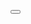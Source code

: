 <noinclude>
{{X/Template
|description=
<p>This widget adds a toggle button for collapsable elements, similar to [[Widget:Button]].</p>
<p>In contrast to [[Widget:Button]], this widget allows for adding up to 3 icons and 3 labels.</p>
|templates=
{{X/Template/Template|1|template=Section/Define}}
{{X/Template/Template|2|template=Section/Transclude}}
{{X/Template/Widget|3|widget=Button/3-Icons}}
|templatedata=
<templatedata>
{
    "description": "",
    "params": {
        "id": {
            "label": "id",
            "type": "string",
            "description": "HTML id of the button element."
        },
        "class": {
            "label": "class",
            "type": "string",
            "description": "CSS classes for the button element.",
            "suggestedvalues": ["active", "dropdown-toggle", "text-nowrap", "..."]
        },
        "role": {
            "label": "role",
            "type": "string",
            "description": "Role of the button element."
        },
        "title": {
            "label": "title",
            "type": "string",
            "description": "HTML title of the button element."
        },
        "datatoggle": {
            "label": "data-toggle",
            "type": "string",
            "required": true,
            "description": "data-toggle options.",
            "suggestedvalues": ["collapse", "tab", "dropdown", "..."]
        },
        "datatarget": {
            "label": "data-target",
            "type": "string",
            "required": true,
            "description": "HTML id of the data-target."
        },
        "ariacontrols": {
            "label": "aria-controls",
            "type": "string",
            "description": "aria-controls value of the button element."
        },
        "ariaselected": {
            "label": "aria-selected",
            "type": "string",
            "description": "aria-selected value of the button element.",
            "suggestedvalues": ["true", "false"]
        },
        "icon1": {
            "label": "Icon 1",
            "type": "string",
            "description": "Classes for Icon 1.",
            "suggestedvalues": ["FontAwesome classes"]
        },
        "icon2": {
            "label": "Icon 2",
            "type": "string",
            "description": "Classes for Icon 2.",
            "suggestedvalues": ["FontAwesome classes"]
        },
        "icon3": {
            "label": "Icon 3",
            "type": "string",
            "description": "Classes for Icon 3.",
            "suggestedvalues": ["FontAwesome classes"]
        },
        "label1": {
            "label": "Label 1",
            "type": "string",
            "description": "Label 1; appears after Icon 1."
        },
        "label2": {
            "label": "Label 2",
            "type": "string",
            "description": "Label 2; appears after Icon 2."
        },
        "label3": {
            "label": "Label 3",
            "type": "string",
            "description": "Label 3; appears after Icon 3."
        },
        "label1class": {
            "label": "Label 1 classes",
            "type": "string",
            "description": "CSS classes for Label 1."
        },
        "label2class": {
            "label": "Label 2 classes",
            "type": "string",
            "description": "CSS classes for Label 2."
        },
        "label3class": {
            "label": "Label 3 classes",
            "type": "string",
            "description": "CSS classes for Label 3."
        }
    }
}
</templatedata>
}}</noinclude><includeonly><button
class="<!--{$class|default:''|escape:'html'}-->"
type="button"
id="<!--{$id|default:''|escape:'html'}-->"
data-toggle="<!--{$datatoggle|default:''|escape:'html'}-->"
data-target="#<!--{$datatarget|default:''|escape:'html'}-->"
role="<!--{$role|default:''|escape:'html'}-->"
aria-controls="<!--{$ariacontrols|default:''|escape:'html'}-->"
aria-selected="<!--{$ariaselected|default:''|escape:'html'}-->"
title="<!--{$title|default:''|escape:'html'}-->">
<span class="<!--{$icon1|default:''|escape:'html'}-->"></span>
<span class="<!--{$label1class|default:''|escape:'html'}-->" style="font-weight:400"><!--{$label1|default:''|escape:'html'}--></span>
<span class="<!--{$icon2|default:''|escape:'html'}-->"></span>
<span class="<!--{$label2class|default:''|escape:'html'}-->" style="font-weight:400"><!--{$label2|default:''|escape:'html'}--></span>
<span class="<!--{$icon3|default:''|escape:'html'}-->"></span>
<span class="<!--{$label3class|default:''|escape:'html'}-->" style="font-weight:400"><!--{$label3|default:''|escape:'html'}--></span>
</button></includeonly>
